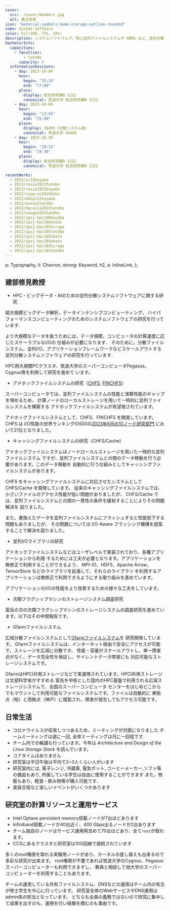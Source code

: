 ```yaml
---
cover:
  src: ./cover/members.jpg
  alt: 集合写真
icon: "material-symbols:home-storage-outline-rounded"
name: System Software
color: hsl(300, 77%, 29%)
description: システムソフトウェア，特に並列ファイルシステムや DBMS など，並列分散システムに関わる基盤ソフトウェアの研究を行っています
bachelorInfo:
  capacities:
    - faculties:
        - tatebe
      capacity: 3
  informationSessions:
    - day: 2023-10-04
      hour:
        begin: "15:15"
        end: "17:00"
      place:
        display: 総合研究棟B 1222
        canonical: 筑波大学 総合研究棟B 1222
    - day: 2023-10-09
      hour:
        begin: "13:45"
        end: "15:00"
      place:
        display: 3A405（分散システム後）
        canonical: 筑波大学 3A405
    - day: 2023-10-20
      hour:
        begin: "18:15"
        end: "19:30"
      place:
        display: 総合研究棟B 1222
        canonical: 筑波大学 総合研究棟B 1222

recentWorks:
  - 2023/sc23koyama
  - 2023/rexio2023tatebe
  - 2023/rexio2023koyama
  - 2022/icpp-ws2022boku
  - 2022/adopt22koyama
  - 2022/essa22tatebe
  - 2022/hpcasia2022tatebe
  - 2023/swopp2023tatebe
  - 2023/ipsj-hpc190koyama
  - 2022/ipsj-hpc186kasai
  - 2022/ipsj-hpc185hiraga
  - 2022/ipsj-hpc185tatebe
  - 2022/ipsj-hpc185obata
  - 2022/ipsj-hpc184obata
  - 2022/ipsj-hpc183hiraga
  - 2022/ipsj-hpc183tatebe
---
```



  p: Typography,
  li: Chevron,
  strong: Keyword,
  h2,
  a: InlineLink,
};

## 建部修見教授

- HPC・ビッグデータ・AIのための並列分散システムソフトウェアに関する研究

超大規模ビッグデータ解析，データインテンシブコンピューティング，
ハイパフォーマンスコンピューティングのためのシステムソフトウェアの研究を行っています．

より大規模なデータを扱うためには，データ規模，コンピュータの計算速度に応じたスケーラブルなI/Oの
仕組みが必要になります．
そのために，分散ファイルシステム，並列I/O，アプリケーションフレームワークなどスケールアウトする
並列分散システムソフトウェアの研究を行っています．

HPC用大規模PCクラスタ、筑波大学のスーパーコンピュータPegasus、Cygnus等を利用して研究を進めて
います。

- アドホックファイルシステムの研究（[CHFS](https://github.com/otatebe/chfs),
  [FINCHFS](https://github.com/tsukuba-hpcs/finchfs)）

スーパーコンピュータでは、並列ファイルシステムの性能と演算性能のギャップを埋めるため、
計算ノードのローカルストレージを用いて一時的に並列ファイルシステムを構築する
アドホックファイルシステムが有望視されています。

アドホックファイルシステムとして、CHFS、FINCHFS を開発しています。CHFS は
I/O性能の世界ランキングIO500の[2023年6月の10ノード研究部門](https://io500.org/list/isc23/ten)
において21位となりました。

<YoutubeContainer>
  <Youtube
    src="https://www.youtube.com/embed/K6sO66kAkJ8"
    title="CHFS: Parallel Consistent Hashing File System for Node-local Persistent Memory"
  />
</YoutubeContainer>

- キャッシングファイルシステムの研究（CHFS/Cache）

アドホックファイルシステムはノードローカルストレージを用いた一時的な並列ファイルシステム
ですが、並列ファイルシステムとの間のデータ移動を行う必要があります。このデータ移動を
自動的に行う仕組みとしてキャッシングファイルシステムがあります。

CHFS をキャッシングファイルシステムに対応させたシステムとして CHFS/Cache を開発しています。
従来のキャッシングファイルシステムでは、小さいファイルのアクセス性能が低い問題がありましたが、
CHFS/Cache では、並列ファイルシステムとの間の一貫性の条件を緩和することによりその問題解決を
図りました。

<YoutubeContainer>
  <Youtube
    src="https://www.youtube.com/embed/cHJ78vycAms"
    title="Caching Support for CHFS Node-local Persistent Memory File System"
  />
</YoutubeContainer>
また、書換えたデータを並列ファイルシステムにフラッシュすると性能低下する問題もありましたが、
その問題については I/O-Aware フラッシング機構を提案することで解決を図りました。

- 並列I/Oライブラリの研究

アドホックファイルシステムなどはユーザレベルで実装されており、各種アプリケーションから利用
するためには工夫が必要となります。アプリケーションを無修正で利用することができるよう、
MPI-IO、HDF5、Apache Arrow、TensorStore などのライブラリを拡張して、それらのライブラリ
を利用するアプリケーションは無修正で利用できるようにする取り組みを進めています。

アプリケーションのI/Oの性能をより改善するための様々な工夫をしています。

- 次期フラグシップマシンのストレージシステム調査研究

富岳の次の次期フラグシップマシンのストレージシステムの調査研究を進めています。以下はその中間報告です。

<YoutubeContainer>
  <Youtube
    src="https://www.youtube.com/embed/W2AUqhQJ8uk"
    title="次期フラグシップマシンのストレージシステム調査研究の中間報告"
  />
</YoutubeContainer>

- Gfarmファイルシステム

広域分散ファイルシステムとして[Gfarmファイルシステム](http://oss-tsukuba.org/software/gfarm)を
研究開発しています。
Gfarmファイルシステムは、インターネット経由で安全にアクセスが可能で、ストレージを広域に分散でき、
性能・容量がスケールアウトし、単一障害点がなく、データ完全性を保証し、サイレントデータ障害にも
対応可能なストレージシステムです。

GfarmはHPCI共用ストレージなどで実運用されています。HPCI共用ストレージは文部科学省がすすめる
富岳を中核とした国内のHPC基盤で利用される広域ストレージシステムで、全国のスーパーコンピュータ
センターをはじめどこからでもマウントして利用可能なファイルシステムです。ファイルは自動的に
東拠点（柏）と西拠点（神戸）に複製され、障害が発生してもアクセス可能です。

<YoutubeContainer>
  <Youtube
    src="https://www.youtube.com/embed/dvFO3XhU0tU"
    title="Gfarmファイルシステムの最新機能"
  />
</YoutubeContainer>

## 日常生活

- コロナウイルスが収束しつつあるため、ミーティングが対面になりました.チームミーティングは週に一回, 全体ミーティングは月に一回程です.
- チーム内での輪講も行っています。今年は _Architecture and Design of the Linux Storage Stack_ を読んでいます。
- コアタイムはありません
- 研究室は平日午後は平均で2~3人くらい人がいます
- 研究室内には, 電子レンジ, 冷蔵庫, 電気ポット, コーヒーメーカー,ソファ等の備品もあり, 所属している学生は自由に使用することができます.また，物販もあり，軽食・飲み物等が購入可能です．
- 実装合宿など楽しいイベントがいくつかあります

## 研究室の計算リソースと運用サービス

- Intel Optane persistent memory搭載ノードが7台ほどあります
- Infiniband搭載ノードが40台近く、400 Gbps出るノードが2台あります
- チーム独自のノードはサービス運用用含めて70台ほどあり、全て`root`が取れます。
- CCSにあるクラスタと研究室は10G回線で接続されています

多くのroot権限を取れる実験用ノードがあり、カーネルの差し替えも出来るので多彩な研究が出来ます。
root権限が不要であれば筑波大学のCygnus、Pegasusスーパーコンピューターも利用できますし、
教員と相談して他大学のスーパーコンピューターを利用することもあります。

チームの運用している共有ファイルシステム、DNSなどの運用はチーム内の有志が修士学生を中心に行っています。
研究室全体のWebサービスやDNS運用はadmin係の担当となっています。
どちらも全員の義務ではないので研究に集中して成果を出すのも、運用を行い経験を積むのも事由です。
